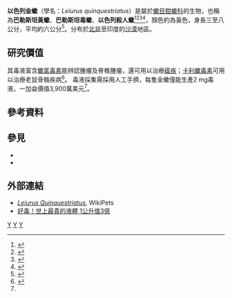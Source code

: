 {{Speciesbox
| taxon = Leiurus quinquestriatus
| binomial_authority = [[Wilhelm_Hemprich|Hemprich]] & [[Christian_Gottfried_Ehrenberg|Ehrenberg]], 1829
| image = Buthus occitanus.jpg
}}

'''以色列金蠍'''（學名：''Leiurus quinquestriatus''）是屬於[[蠍目|蠍目]][[鉗蠍科|鉗蠍科]]的生物，也稱為'''巴勒斯坦黃蠍'''、'''巴勒斯坦毒蠍'''、'''以色列殺人蠍'''<ref name="Animals">{{cite book |title=Venom diseases |last=Minton |first=Sherman A. |year=1974 |publisher=Thomas |isbn=978-0-398-03051-3 |pages=235 |url=http://books.google.com/?id=aEtrAAAAMAAJ&q=%22palestine+yellow+scorpion%22&dq=%22palestine+yellow+scorpion%22&cd=13 |accessdate=April 30, 2010}}</ref><ref name="Biology">{{cite book |title=Entomology abstracts, Volume 24, Issues 10-12 |last=The Staff of Cambridge Scientific Abstracts |year=1993 |publisher=Cambridge Scientific Abstracts |url=http://books.google.com/?id=FdosAAAAMAAJ&q=%22palestine+yellow+scorpion%22&dq=%22palestine+yellow+scorpion%22&cd=6 |accessdate=April 30, 2010}}</ref><ref name="Ethnozoology">{{cite book |title=The Continuum encyclopedia of animal symbolism in art |last=Werness |first=Hope B. |year=2004 |publisher=Continuum International Publishing Group |isbn=978-0-8264-1525-7 |pages=476 |url=http://books.google.com/books?id=fr2rANLrPmoC&pg=PA360&dq=palestine+yellow+scorpion&cd=2#v=onepage&q=palestine%20yellow%20scorpion&f=false |accessdate=April 30, 2010 |archive-date=2014-01-02 |archive-url=https://web.archive.org/web/20140102040025/http://books.google.com/books?id=fr2rANLrPmoC&pg=PA360&dq=palestine+yellow+scorpion&cd=2#v=onepage&q=palestine%20yellow%20scorpion&f=false |dead-url=no }}</ref><ref name="World records">{{cite book |title=The Guinness Book of World Records 1998 |last=Young |first=Mark |year=1998 |publisher=Bantam Books |isbn=978-0-553-57895-9 |pages=768 |url=http://books.google.com/?id=ZSyswNFqTycC&q=%22palestine+yellow+scorpion%22&dq=%22palestine+yellow+scorpion%22&cd=11 |accessdate=April 30, 2010}}</ref>，顏色約為黃色，身長三至八公分，平均約六公分<ref>{{cite journal |author=Zuhair S. Amr & Ratib El-Oran |year=1994 |title=Systematics and distribution of scorpions (Arachnida, Scorpionida) in Jordan |journal=[[Italian_Journal_of_Zoology|Italian Journal of Zoology]] |volume=61 |issue=2 |pages=185–190 |doi=10.1080/11250009409355881}}</ref>。分布於[[北非|北非]]至印度的[[沙漠|沙漠]]地區。

==研究價值==
其毒液富含[[chlorotoxin|蠍氯毒素]]能辨認腫瘤及脊椎腫瘤，還可用以治療[[瘧疾|瘧疾]]；[[Kaliotoxin|卡利蠍毒素]]可用以治療老鼠骨骼疾病<ref name=手工擠>{{cite news |title=世上最貴液體！「以色列金蠍」毒液1公升要價3億　全靠手工擠 |url=https://www.ettoday.net/news/20181020/1286001.htm?ercamp=hot_news |author=國際中心 |publisher=[[Ettoday|Ettoday]] |archivedate=2018年10月21日 |accessdate=2018年10月21日 |archive-url=https://web.archive.org/web/20181021111730/https://www.ettoday.net/news/20181020/1286001.htm?ercamp=hot_news |dead-url=no }}</ref>。
毒液採集需採用人工手擠，每隻金蠍僅能生產2 mg毒液，一加侖價值3,900萬美元<ref name=手工擠/>。

==參考資料==
{{reflist}}

==參見==
*{{le|蠍氯毒素|Chlorotoxin}}
*{{le|卡利蠍毒素|Kaliotoxin}}

==外部連結==
*[https://web.archive.org/web/20110324142235/http://care-sheet.com/index/Leiurus_quinquestriatus ''Leiurus Quinquestriatus''], WikiPets
*[https://www.chinatimes.com/realtimenews/20181020000018-260408 好毒！世上最貴的液體 1公升值3億]{{Wayback|url=https://www.chinatimes.com/realtimenews/20181020000018-260408 |date=20181021065950 }}
{{Taxonbar}}
[[Category:蠍目|Y]]
[[Category:巴基斯坦動物|Y]]
[[Category:_1829年描述的动物|Y]]